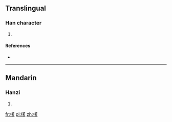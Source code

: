 ==Translingual==

===Han character===
{{Han char|rn=75|rad=木|as=15|sn=19|four=4896<sub>4</sub>|canj=木竹十日 (DHJA)}}

# {{defn|Han|sort=木15}}

====References====
* {{Han ref|kx=0561.030|dkj=15826|dj=0949.300|hdz=21309.030|uh=6AE1|ud=27361|bh=EFE0|bd=61408}}

----

==Mandarin==

===Hanzi===
{{cmn-hanzi|pin=[[zhuó]] ([[zhuo2]])|wg=cho<sup>2</sup>}}

# {{defn|lang=cmn|sort=木15}}

[[fr:櫡]]
[[pl:櫡]]
[[zh:櫡]]